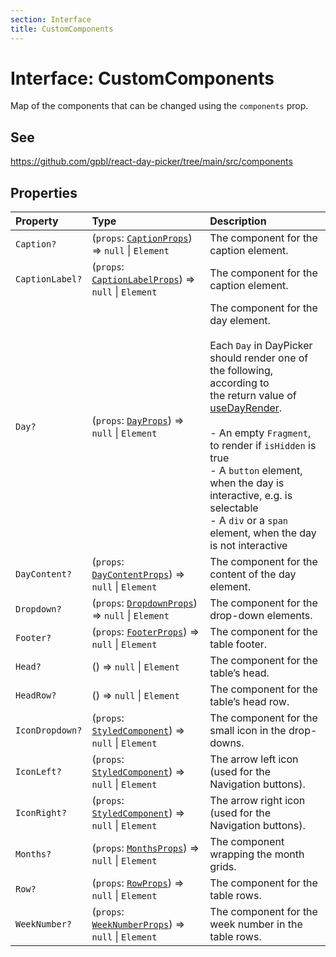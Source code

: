 ```yaml
---
section: Interface
title: CustomComponents
---
```


# Interface: CustomComponents

Map of the components that can be changed using the `components` prop.

## See

https://github.com/gpbl/react-day-picker/tree/main/src/components

## Properties

| Property | Type | Description |
| :------ | :------ | :------ |
| `Caption?` | (`props`: [`CaptionProps`](/api/latest/interfaces/CaptionProps.mdx)) => `null` \| `Element` | The component for the caption element. |
| `CaptionLabel?` | (`props`: [`CaptionLabelProps`](/api/latest/interfaces/CaptionLabelProps.mdx)) => `null` \| `Element` | The component for the caption element. |
| `Day?` | (`props`: [`DayProps`](/api/latest/interfaces/DayProps.mdx)) => `null` \| `Element` | The component for the day element.<br /><br />Each `Day` in DayPicker should render one of the following, according to<br />the return value of [useDayRender](/api/latest/functions/useDayRender.mdx).<br /><br />- An empty `Fragment`, to render if `isHidden` is true<br />- A `button` element, when the day is interactive, e.g. is selectable<br />- A `div` or a `span` element, when the day is not interactive |
| `DayContent?` | (`props`: [`DayContentProps`](/api/latest/interfaces/DayContentProps.mdx)) => `null` \| `Element` | The component for the content of the day element. |
| `Dropdown?` | (`props`: [`DropdownProps`](/api/latest/interfaces/DropdownProps.mdx)) => `null` \| `Element` | The component for the drop-down elements. |
| `Footer?` | (`props`: [`FooterProps`](/api/latest/interfaces/FooterProps.mdx)) => `null` \| `Element` | The component for the table footer. |
| `Head?` | () => `null` \| `Element` | The component for the table’s head. |
| `HeadRow?` | () => `null` \| `Element` | The component for the table’s head row. |
| `IconDropdown?` | (`props`: [`StyledComponent`](/api/latest/type-aliases/StyledComponent.mdx)) => `null` \| `Element` | The component for the small icon in the drop-downs. |
| `IconLeft?` | (`props`: [`StyledComponent`](/api/latest/type-aliases/StyledComponent.mdx)) => `null` \| `Element` | The arrow left icon (used for the Navigation buttons). |
| `IconRight?` | (`props`: [`StyledComponent`](/api/latest/type-aliases/StyledComponent.mdx)) => `null` \| `Element` | The arrow right icon (used for the Navigation buttons). |
| `Months?` | (`props`: [`MonthsProps`](/api/latest/type-aliases/MonthsProps.mdx)) => `null` \| `Element` | The component wrapping the month grids. |
| `Row?` | (`props`: [`RowProps`](/api/latest/interfaces/RowProps.mdx)) => `null` \| `Element` | The component for the table rows. |
| `WeekNumber?` | (`props`: [`WeekNumberProps`](/api/latest/interfaces/WeekNumberProps.mdx)) => `null` \| `Element` | The component for the week number in the table rows. |
